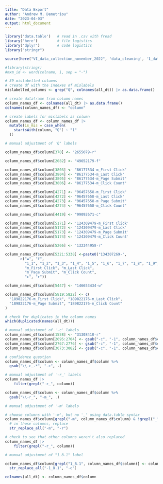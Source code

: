 ```yaml
---
title: "Data Export"
author: "Andrew M. Demetriou"
date: "2023-04-03"
output: html_document
---
```


```r
library('data.table')   # read in .csv with fread
library('here')         # file logistics
library('dplyr')        # code logistics
library("stringr")
```

```r
source(here("VI_data_collection_november_2022", 'data_cleaning', '1_data_format_1.0.R'))
``` 

```r
#library(stringr)
#mxm_id <- word(colname, 1, sep = "-")

# 39 mislabelled columns
# create df with the indexes of mislabels
mislabelled_columns <- grep("Q", colnames(all_dt)) |> as.data.frame()

# create dataframe from column names
column_names_df <- colnames(all_dt) |> as.data.frame()
colnames(column_names_df) <- "column"

# create labels for mislabels as column
column_names_df <- column_names_df |>
  mutate(is_mis = case_when(
    startsWith(column, "Q") ~ "1"
  ))
```

```r
# manual adjustment of 'Q' labels

column_names_df$column[370] <- "2655079-r"

column_names_df$column[2082] <- "49652179-f"

column_names_df$column[3803] <- "86177534-m_First Click"
column_names_df$column[3804] <- "86177534-m_Last Click"
column_names_df$column[3805] <- "86177534-m_Page Submit"
column_names_df$column[3806] <- "86177534-m_Click Count"

column_names_df$column[4271] <- "96457658-m_First Click"
column_names_df$column[4272] <- "96457658-m_Last Click"
column_names_df$column[4273] <- "96457658-m_Page Submit"
column_names_df$column[4274] <- "96457658-m_Click Count"

column_names_df$column[4419] <- "99092671-c"

column_names_df$column[5171] <- '124309479-m_First Click'
column_names_df$column[5172] <- '124309479-m_Last Click'
column_names_df$column[5173] <- '124309479-m_Page Submit'
column_names_df$column[5174] <- '124309479-m_Click Count'

column_names_df$column[5266] <- '132344958-r'

column_names_df$column[5321:5338] <-paste0("134307269-", 
       c("w", "f", 
         "1_1", "1_2", "1_3", "1_4", "1_5", "1_6", "1_7", "1_8", "1_9", "1_10", 
         "m_First Click", "m_Last Click", 
         "m_Page Submit", "m_Click Count", 
         "c", "r"))

column_names_df$column[5447] <- "146653434-w"

column_names_df$column[5819:5822] <- c(
  "189822176-m_First Click", "189822176-m_Last Click",
  "189822176-m_Page Submit", "189822176-m_Click Count"
)
```

```r
# check for duplicates in the column names
which(duplicated(names(all_dt)))
```

```r
# manual adjustment of '-c' labels
column_names_df$column[1558] <- "31308410-r"
column_names_df$column[2695:2704] <- gsub("-c", "-1", column_names_df$column[2695:2704])
column_names_df$column[2767:2776] <- gsub("-c", "-1", column_names_df$column[2767:2776])
column_names_df$column[3073:3082] <- gsub("-c", "-1", column_names_df$column[3073:3082])
```


```r
# confidence question
column_names_df$column <- column_names_df$column %>%
  gsub("\\-c_.*", "-c", .)
```

```r
# manual adjustment of '-r_' labels
column_names_df |>
    filter(grepl("-r_", column))

column_names_df$column <- column_names_df$column %>%
  gsub("\\-r_", "-m_", .)
```
```r
# manual adjustment of '-m' labels

# choose columns with '-m', but no '_' using data.table syntax
column_names_df$column[grepl("-m", column_names_df$column) & !grepl("_", column_names_df$column)] <- column_names_df$column[grepl("-m", column_names_df$column) & !grepl("_", column_names_df$column)] |> 
  # in those columns, replace
  str_replace_all("-m", "-r")

# check to see that other columns weren't also replaced
column_names_df |>
    filter(grepl("-r_", column))
```
```r
# manual adjustment of "1_8.1" label

column_names_df$column[grepl("1_8.1", column_names_df$column)] <- column_names_df$column[grepl("1_8.1", column_names_df$column)] |> 
  str_replace_all("-1_8.1", "-c")
```


```r
colnames(all_dt) <- column_names_df$column
```

